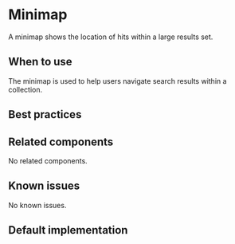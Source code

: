 
<Meta title="Components/Minimap" />

# Minimap

A minimap shows the location of hits within a large results set.

## When to use

The minimap is used to help users navigate search results within a collection.

## Best practices

## Related components

No related components.

## Known issues

No known issues.

## Default implementation

<Story story={stories.basic} />
